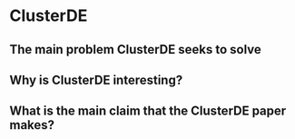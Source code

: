 # ClusterDE

## The main problem ClusterDE seeks to solve

## Why is ClusterDE interesting?

## What is the main claim that the ClusterDE paper makes?